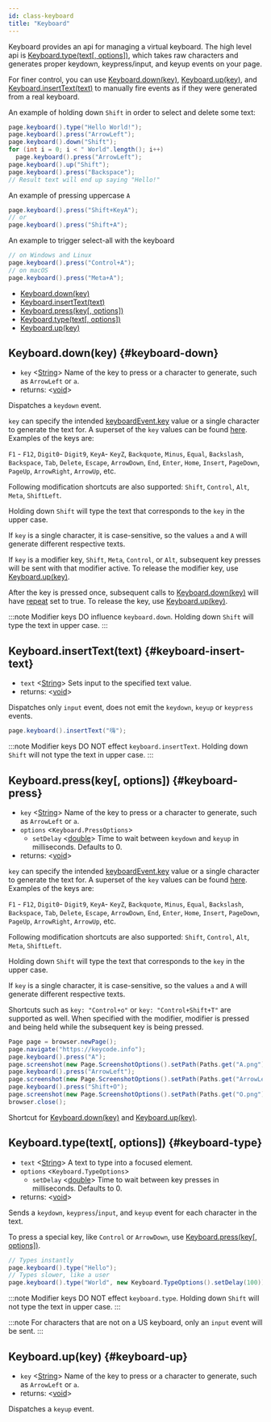 ```yaml
---
id: class-keyboard
title: "Keyboard"
---
```


Keyboard provides an api for managing a virtual keyboard. The high level api is [Keyboard.type(text[, options])](./api/class-keyboard.mdx#keyboard-type), which takes raw characters and generates proper keydown, keypress/input, and keyup events on your page.

For finer control, you can use [Keyboard.down(key)](./api/class-keyboard.mdx#keyboard-down), [Keyboard.up(key)](./api/class-keyboard.mdx#keyboard-up), and [Keyboard.insertText(text)](./api/class-keyboard.mdx#keyboard-insert-text) to manually fire events as if they were generated from a real keyboard.

An example of holding down `Shift` in order to select and delete some text:

```java
page.keyboard().type("Hello World!");
page.keyboard().press("ArrowLeft");
page.keyboard().down("Shift");
for (int i = 0; i < " World".length(); i++)
  page.keyboard().press("ArrowLeft");
page.keyboard().up("Shift");
page.keyboard().press("Backspace");
// Result text will end up saying "Hello!"
```

An example of pressing uppercase `A`

```java
page.keyboard().press("Shift+KeyA");
// or
page.keyboard().press("Shift+A");
```

An example to trigger select-all with the keyboard

```java
// on Windows and Linux
page.keyboard().press("Control+A");
// on macOS
page.keyboard().press("Meta+A");
```


- [Keyboard.down(key)](./api/class-keyboard.mdx#keyboard-down)
- [Keyboard.insertText(text)](./api/class-keyboard.mdx#keyboard-insert-text)
- [Keyboard.press(key[, options])](./api/class-keyboard.mdx#keyboard-press)
- [Keyboard.type(text[, options])](./api/class-keyboard.mdx#keyboard-type)
- [Keyboard.up(key)](./api/class-keyboard.mdx#keyboard-up)

## Keyboard.down(key) {#keyboard-down}
- `key` <[String]> Name of the key to press or a character to generate, such as `ArrowLeft` or `a`.
- returns: <[void]>

Dispatches a `keydown` event.

`key` can specify the intended [keyboardEvent.key](https://developer.mozilla.org/en-US/docs/Web/API/KeyboardEvent/key) value or a single character to generate the text for. A superset of the `key` values can be found [here](https://developer.mozilla.org/en-US/docs/Web/API/KeyboardEvent/key/Key_Values). Examples of the keys are:

`F1` - `F12`, `Digit0`- `Digit9`, `KeyA`- `KeyZ`, `Backquote`, `Minus`, `Equal`, `Backslash`, `Backspace`, `Tab`, `Delete`, `Escape`, `ArrowDown`, `End`, `Enter`, `Home`, `Insert`, `PageDown`, `PageUp`, `ArrowRight`, `ArrowUp`, etc.

Following modification shortcuts are also supported: `Shift`, `Control`, `Alt`, `Meta`, `ShiftLeft`.

Holding down `Shift` will type the text that corresponds to the `key` in the upper case.

If `key` is a single character, it is case-sensitive, so the values `a` and `A` will generate different respective texts.

If `key` is a modifier key, `Shift`, `Meta`, `Control`, or `Alt`, subsequent key presses will be sent with that modifier active. To release the modifier key, use [Keyboard.up(key)](./api/class-keyboard.mdx#keyboard-up).

After the key is pressed once, subsequent calls to [Keyboard.down(key)](./api/class-keyboard.mdx#keyboard-down) will have [repeat](https://developer.mozilla.org/en-US/docs/Web/API/KeyboardEvent/repeat) set to true. To release the key, use [Keyboard.up(key)](./api/class-keyboard.mdx#keyboard-up).

:::note
Modifier keys DO influence `keyboard.down`. Holding down `Shift` will type the text in upper case.
:::

## Keyboard.insertText(text) {#keyboard-insert-text}
- `text` <[String]> Sets input to the specified text value.
- returns: <[void]>

Dispatches only `input` event, does not emit the `keydown`, `keyup` or `keypress` events.

```java
page.keyboard().insertText("嗨");
```

:::note
Modifier keys DO NOT effect `keyboard.insertText`. Holding down `Shift` will not type the text in upper case.
:::

## Keyboard.press(key[, options]) {#keyboard-press}
- `key` <[String]> Name of the key to press or a character to generate, such as `ArrowLeft` or `a`.
- `options` <`Keyboard.PressOptions`>
  - `setDelay` <[double]> Time to wait between `keydown` and `keyup` in milliseconds. Defaults to 0.
- returns: <[void]>

`key` can specify the intended [keyboardEvent.key](https://developer.mozilla.org/en-US/docs/Web/API/KeyboardEvent/key) value or a single character to generate the text for. A superset of the `key` values can be found [here](https://developer.mozilla.org/en-US/docs/Web/API/KeyboardEvent/key/Key_Values). Examples of the keys are:

`F1` - `F12`, `Digit0`- `Digit9`, `KeyA`- `KeyZ`, `Backquote`, `Minus`, `Equal`, `Backslash`, `Backspace`, `Tab`, `Delete`, `Escape`, `ArrowDown`, `End`, `Enter`, `Home`, `Insert`, `PageDown`, `PageUp`, `ArrowRight`, `ArrowUp`, etc.

Following modification shortcuts are also supported: `Shift`, `Control`, `Alt`, `Meta`, `ShiftLeft`.

Holding down `Shift` will type the text that corresponds to the `key` in the upper case.

If `key` is a single character, it is case-sensitive, so the values `a` and `A` will generate different respective texts.

Shortcuts such as `key: "Control+o"` or `key: "Control+Shift+T"` are supported as well. When specified with the modifier, modifier is pressed and being held while the subsequent key is being pressed.

```java
Page page = browser.newPage();
page.navigate("https://keycode.info");
page.keyboard().press("A");
page.screenshot(new Page.ScreenshotOptions().setPath(Paths.get("A.png"));
page.keyboard().press("ArrowLeft");
page.screenshot(new Page.ScreenshotOptions().setPath(Paths.get("ArrowLeft.png")));
page.keyboard().press("Shift+O");
page.screenshot(new Page.ScreenshotOptions().setPath(Paths.get("O.png")));
browser.close();
```

Shortcut for [Keyboard.down(key)](./api/class-keyboard.mdx#keyboard-down) and [Keyboard.up(key)](./api/class-keyboard.mdx#keyboard-up).

## Keyboard.type(text[, options]) {#keyboard-type}
- `text` <[String]> A text to type into a focused element.
- `options` <`Keyboard.TypeOptions`>
  - `setDelay` <[double]> Time to wait between key presses in milliseconds. Defaults to 0.
- returns: <[void]>

Sends a `keydown`, `keypress`/`input`, and `keyup` event for each character in the text.

To press a special key, like `Control` or `ArrowDown`, use [Keyboard.press(key[, options])](./api/class-keyboard.mdx#keyboard-press).

```java
// Types instantly
page.keyboard().type("Hello");
// Types slower, like a user
page.keyboard().type("World", new Keyboard.TypeOptions().setDelay(100));
```

:::note
Modifier keys DO NOT effect `keyboard.type`. Holding down `Shift` will not type the text in upper case.
:::

:::note
For characters that are not on a US keyboard, only an `input` event will be sent.
:::

## Keyboard.up(key) {#keyboard-up}
- `key` <[String]> Name of the key to press or a character to generate, such as `ArrowLeft` or `a`.
- returns: <[void]>

Dispatches a `keyup` event.

[Browser]: ./api/class-browser.mdx "Browser"
[BrowserContext]: ./api/class-browsercontext.mdx "BrowserContext"
[BrowserType]: ./api/class-browsertype.mdx "BrowserType"
[ConsoleMessage]: ./api/class-consolemessage.mdx "ConsoleMessage"
[Dialog]: ./api/class-dialog.mdx "Dialog"
[Download]: ./api/class-download.mdx "Download"
[ElementHandle]: ./api/class-elementhandle.mdx "ElementHandle"
[FileChooser]: ./api/class-filechooser.mdx "FileChooser"
[Frame]: ./api/class-frame.mdx "Frame"
[JSHandle]: ./api/class-jshandle.mdx "JSHandle"
[Keyboard]: ./api/class-keyboard.mdx "Keyboard"
[Mouse]: ./api/class-mouse.mdx "Mouse"
[Page]: ./api/class-page.mdx "Page"
[Playwright]: ./api/class-playwright.mdx "Playwright"
[PlaywrightException]: ./api/class-playwrightexception.mdx "PlaywrightException"
[Request]: ./api/class-request.mdx "Request"
[Response]: ./api/class-response.mdx "Response"
[Route]: ./api/class-route.mdx "Route"
[Selectors]: ./api/class-selectors.mdx "Selectors"
[TimeoutError]: ./api/class-timeouterror.mdx "TimeoutError"
[Touchscreen]: ./api/class-touchscreen.mdx "Touchscreen"
[Tracing]: ./api/class-tracing.mdx "Tracing"
[Video]: ./api/class-video.mdx "Video"
[WebSocket]: ./api/class-websocket.mdx "WebSocket"
[WebSocketFrame]: ./api/class-websocketframe.mdx "WebSocketFrame"
[Worker]: ./api/class-worker.mdx "Worker"
[Element]: https://developer.mozilla.org/en-US/docs/Web/API/element "Element"
[EvaluationArgument]: ./core-concepts.mdx#evaluation-argument "EvaluationArgument"
[Promise]: https://developer.mozilla.org/en-US/docs/Web/JavaScript/Reference/Global_Objects/Promise "Promise"
[iterator]: https://developer.mozilla.org/en-US/docs/Web/JavaScript/Reference/Iteration_protocols "Iterator"
[origin]: https://developer.mozilla.org/en-US/docs/Glossary/Origin "Origin"
[selector]: https://developer.mozilla.org/en-US/docs/Web/CSS/CSS_Selectors "selector"
[Serializable]: https://developer.mozilla.org/en-US/docs/Web/JavaScript/Reference/Global_Objects/JSON/stringify#Description "Serializable"
[UIEvent.detail]: https://developer.mozilla.org/en-US/docs/Web/API/UIEvent/detail "UIEvent.detail"
[UnixTime]: https://en.wikipedia.org/wiki/Unix_time "Unix Time"
[xpath]: https://developer.mozilla.org/en-US/docs/Web/XPath "xpath"

[boolean]: https://docs.oracle.com/javase/tutorial/java/nutsandbolts/datatypes.html "boolean"
[byte&#91;&#93;]: https://docs.oracle.com/javase/tutorial/java/nutsandbolts/datatypes.html "byte[]"
[Consumer]: https://docs.oracle.com/javase/8/docs/api/java/util/function/Consumer.html "Consumer"
[double]: https://docs.oracle.com/javase/tutorial/java/nutsandbolts/datatypes.html "double"
[InputStream]: https://docs.oracle.com/javase/8/docs/api/java/io/InputStream.html "InputStream"
[int]: https://docs.oracle.com/javase/tutorial/java/nutsandbolts/datatypes.html "int"
[List]: https://docs.oracle.com/javase/8/docs/api/java/util/List.html "List"
[Map]: https://docs.oracle.com/javase/8/docs/api/java/util/Map.html "Map"
[null]: https://docs.oracle.com/javase/specs/jls/se8/html/jls-3.html#jls-3.10.7 "null"
[Object]: https://docs.oracle.com/javase/8/docs/api/java/lang/Object.html "Object"
[Path]: https://docs.oracle.com/javase/8/docs/api/java/nio/file/Path.html "Path"
[Pattern]: https://docs.oracle.com/javase/8/docs/api/java/util/regex/Pattern.html "Pattern"
[Predicate]: https://docs.oracle.com/javase/8/docs/api/java/util/function/Predicate.html "Predicate"
[void]: https://docs.oracle.com/javase/tutorial/java/javaOO/methods.html "void"
[Runnable]: https://docs.oracle.com/javase/8/docs/api/java/lang/Runnable.html "Runnable"
[RuntimeException]: https://docs.oracle.com/javase/8/docs/api/java/lang/RuntimeException.html "RuntimeException"
[String]: https://docs.oracle.com/javase/8/docs/api/java/lang/String.html "String"

[all available image tags]: https://mcr.microsoft.com/v2/playwright/java/tags/list "all available image tags"
[Docker Hub]: https://hub.docker.com/_/microsoft-playwright-java "Docker Hub"
[Dockerfile.focal]: https://github.com/microsoft/playwright-java/blob/master/Dockerfile.focal "Dockerfile.focal"